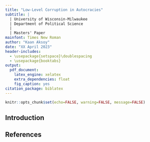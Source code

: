 ```yaml
---
title: "Low-Level Corruption in Autocracies"
subtitle: |
  | University of Wisconsin-Milwaukee
  | Department of Political Science
  |
  | Masters' Paper
mainfont: Times New Roman
author: "Kaan Aksoy"
date: "XX April 2023"
header-includes:
  - \usepackage{setspace}\doublespacing
  - \usepackage{booktabs}
output: 
  pdf_document: 
    latex_engine: xelatex
    extra_dependencies: float
    fig_caption: yes
citation_package: biblatex
---
```


```{=tex}
\pagenumbering{gobble}
\newpage
\pagenumbering{arabic}
```
```r
knitr::opts_chunk$set(echo=FALSE, warning=FALSE, message=FALSE)
```

## Introduction



## References


